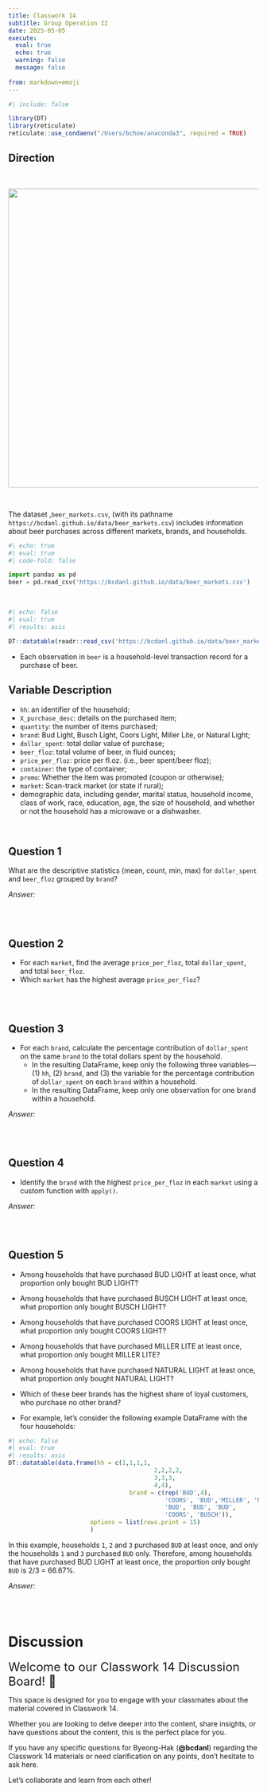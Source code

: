 ```yaml
---
title: Classwork 14
subtitle: Group Operation II
date: 2025-05-05
execute: 
  eval: true
  echo: true
  warning: false
  message: false
  
from: markdown+emoji
---
```


```r
#| include: false

library(DT)
library(reticulate)
reticulate::use_condaenv("/Users/bchoe/anaconda3", required = TRUE)
```



## Direction

<br>

<p align="center">
  <img src="https://bcdanl.github.io/lec_figs/beer_markets_brand.png" width="600px">
</p>

<br>

The dataset ,`beer_markets.csv`, (with its pathname `https://bcdanl.github.io/data/beer_markets.csv`) includes information about beer purchases across different markets, brands, and households.


```python
#| echo: true
#| eval: true
#| code-fold: false

import pandas as pd
beer = pd.read_csv('https://bcdanl.github.io/data/beer_markets.csv')
```

<br>

```r
#| echo: false
#| eval: true
#| results: asis

DT::datatable(readr::read_csv('https://bcdanl.github.io/data/beer_markets.csv'))
```

- Each observation in `beer` is a household-level transaction record for a purchase of beer.

## Variable Description

- `hh`: an identifier of the household;
- `X_purchase_desc`: details on the purchased item;
- `quantity`: the number of items purchased;
- `brand`: Bud Light, Busch Light, Coors Light, Miller Lite, or Natural Light;
- `dollar_spent`: total dollar value of purchase;
- `beer_floz`: total volume of beer, in fluid ounces;
- `price_per_floz`: price per fl.oz. (i.e., beer spent/beer floz);
- `container`: the type of container;
- `promo`: Whether the item was promoted (coupon or otherwise);
- `market`: Scan-track market (or state if rural);
- demographic data, including gender, marital status, household income, class of work, race, education, age, the size of household, and whether or not the household has a microwave or a dishwasher.

<br>

## Question 1
What are the descriptive statistics (mean, count, min, max) for `dollar_spent` and `beer_floz` grouped by `brand`?

*Answer:*

<br><br>

## Question 2
- For each `market`, find the average `price_per_floz`, total `dollar_spent`, and total `beer_floz`. 
- Which `market` has the highest average `price_per_floz`?


<br><br>

## Question 3 
- For each `brand`, calculate the percentage contribution of `dollar_spent` on the same `brand` to the total dollars spent by the household. 
  - In the resulting DataFrame, keep only the following three variables---(1) `hh`, (2) `brand`, and (3) the variable for the percentage contribution of `dollar_spent` on each `brand` within a household.
  - In the resulting DataFrame, keep only one observation for one brand within a household.


*Answer:*


<br><br>

## Question 4 
- Identify the `brand` with the highest `price_per_floz` in each `market` using a custom function with `apply()`. 

*Answer:*


<br><br>


## Question 5 
- Among households that have purchased BUD LIGHT at least once, what proportion only bought BUD LIGHT?
- Among households that have purchased BUSCH LIGHT at least once, what proportion only bought BUSCH LIGHT?
- Among households that have purchased COORS LIGHT at least once, what proportion only bought COORS LIGHT?
- Among households that have purchased MILLER LITE at least once, what proportion only bought MILLER LITE?
- Among households that have purchased NATURAL LIGHT at least once, what proportion only bought NATURAL LIGHT?
- Which of these beer brands has the highest share of loyal customers, who purchase no other brand?

- For example, let's consider the following example DataFrame with the four households:
```r
#| echo: false
#| eval: true
#| results: asis
DT::datatable(data.frame(hh = c(1,1,1,1,
                                         2,2,2,2,
                                         3,3,3,
                                         4,4),
                                  brand = c(rep('BUD',4),
                                            'COORS', 'BUD','MILLER', 'NATURAL',
                                            'BUD', 'BUD', 'BUD',
                                            'COORS', 'BUSCH')),
                       options = list(rows.print = 15)
                       )
```

In this example, households `1`, `2` and `3` purchased `BUD` at least once, and only the households `1` and `3` purchased `BUD` only. Therefore, among households that have purchased BUD LIGHT at least once, the proportion only bought `BUD` is 2/3 = 66.67%.


*Answer:*



<br><br>



# Discussion


<font size = "5">Welcome to our Classwork 14 Discussion Board! 👋 </font>


This space is designed for you to engage with your classmates about the material covered in Classwork 14.

Whether you are looking to delve deeper into the content, share insights, or have questions about the content, this is the perfect place for you.

If you have any specific questions for Byeong-Hak (**@bcdanl**) regarding the Classwork 14 materials or need clarification on any points, don't hesitate to ask here. 

Let's collaborate and learn from each other!

